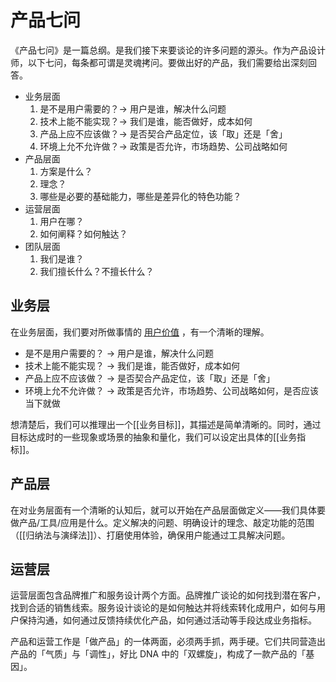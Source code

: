 # 产品七问

《产品七问》是一篇总纲。是我们接下来要谈论的许多问题的源头。作为产品设计师，以下七问，每条都可谓是灵魂拷问。要做出好的产品，我们需要给出深刻回答。

- 业务层面
    1. 是不是用户需要的？→ 用户是谁，解决什么问题
    2. 技术上能不能实现？→ 我们是谁，能否做好，成本如何
    3. 产品上应不应该做？→ 是否契合产品定位，该「取」还是「舍」
    4. 环境上允不允许做？→ 政策是否允许，市场趋势、公司战略如何
- 产品层面
    1. 方案是什么？
    2. 理念？
    3. 哪些是必要的基础能力，哪些是差异化的特色功能？
- 运营层面
    1. 用户在哪？
    2. 如何阐释？如何触达？
- 团队层面
    1. 我们是谁？
    2. 我们擅长什么？不擅长什么？


## 业务层

在业务层面，我们要对所做事情的 [用户价值]() ，有一个清晰的理解。

- 是不是用户需要的？ → 用户是谁，解决什么问题
- 技术上能不能实现？ → 我们是谁，能否做好，成本如何
- 产品上应不应该做？ → 是否契合产品定位，该「取」还是「舍」
- 环境上允不允许做？ → 政策是否允许，市场趋势、公司战略如何，是否应该当下就做

想清楚后，我们可以推理出一个[[业务目标]]，其描述是简单清晰的。同时，通过目标达成时的一些现象或场景的抽象和量化，我们可以设定出具体的[[业务指标]]。


## 产品层

在对业务层面有一个清晰的认知后，就可以开始在产品层面做定义——我们具体要做产品/工具/应用是什么。定义解决的问题、明确设计的理念、敲定功能的范围（[[归纳法与演绎法]]）、打磨使用体验，确保用户能通过工具解决问题。


## 运营层

运营层面包含品牌推广和服务设计两个方面。品牌推广谈论的如何找到潜在客户，找到合适的销售线索。服务设计谈论的是如何触达并将线索转化成用户，如何与用户保持沟通，如何通过反馈持续优化产品，如何通过活动等手段达成业务指标。

产品和运营工作是「做产品」的一体两面，必须两手抓，两手硬。它们共同营造出产品的「气质」与「调性」，好比 DNA 中的「双螺旋」，构成了一款产品的「基因」。